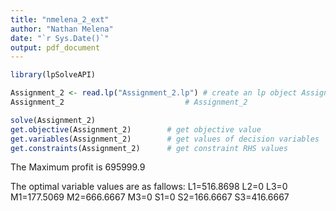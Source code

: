 ---
title: "nmelena_2_ext"
author: "Nathan Melena"
date: "`r Sys.Date()`"
output: pdf_document
---

```{r}
library(lpSolveAPI)
```


```{r}
Assignment_2 <- read.lp("Assignment_2.lp") # create an lp object Assignment_2
Assignment_2                           # Assignment_2   
```



```{r}
solve(Assignment_2)
get.objective(Assignment_2)        # get objective value
get.variables(Assignment_2)        # get values of decision variables
get.constraints(Assignment_2)      # get constraint RHS values
```

The Maximum profit is 695999.9

The optimal variable values are as fallows:
L1=516.8698 L2=0 L3=0 M1=177.5069 M2=666.6667 M3=0 S1=0 S2=166.6667 S3=416.6667











